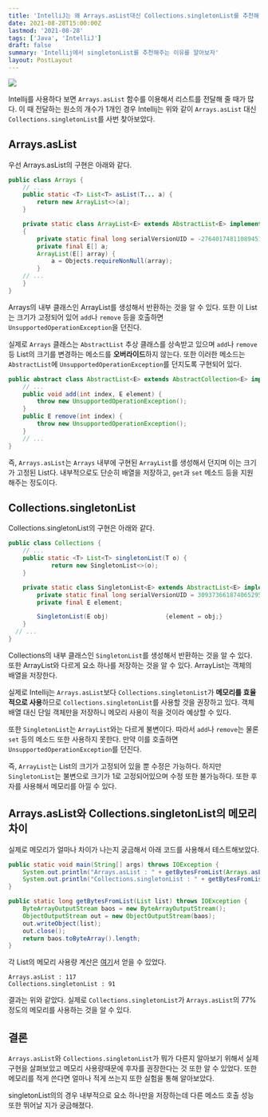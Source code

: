 ```yaml
---
title: 'IntelliJ는 왜 Arrays.asList대신 Collections.singletonList를 추천해줄까?'
date: 2021-08-28T15:00:00Z
lastmod: '2021-08-28'
tags: ['Java', 'IntelliJ']
draft: false
summary: 'Intellij에서 singletonList를 추천해주는 이유를 알아보자'
layout: PostLayout
---
```


<TOCInline toc={props.toc} toHeading={2} />

![](/static/images/arrays-asList-alternative-Collections-singletonList/2020-12-25-23-53-29.png)

Intellij를 사용하다 보면 `Arrays.asList` 함수를 이용해서 리스트를 전달해 줄 때가 많다. 이 때 전달하는 원소의 개수가 1개인 경우 Intellij는 위와 같이 `Arrays.asList` 대신 `Collections.singletonList`를 사번 찾아보았다.

## Arrays.asList

우선 Arrays.asList의 구현은 아래와 같다.

```java
public class Arrays {
    // ...
    public static <T> List<T> asList(T... a) {
        return new ArrayList<>(a);
    }

    private static class ArrayList<E> extends AbstractList<E> implements RandomAccess, java.io.Serializable
    {
        private static final long serialVersionUID = -2764017481108945198L;
        private final E[] a;
        ArrayList(E[] array) {
            a = Objects.requireNonNull(array);
        }
    // ...
    }
}
```

Arrays의 내부 클래스인 ArrayList를 생성해서 반환하는 것을 알 수 있다. 또한 이 List는 크기가 고정되어 있어 `add`나 `remove` 등을 호출하면 `UnsupportedOperationException`을 던진다.

실제로 `Arrays` 클래스는 `AbstractList` 추상 클래스를 상속받고 있으며 `add`나 `remove` 등 List의 크기를 변경하는 메소드를 **오버라이드**하지 않는다.
또한 이러한 메소드는 `AbstractList`에 `UnsupportedOperationException`를 던지도록 구현되어 있다.

```java
public abstract class AbstractList<E> extends AbstractCollection<E> implements List<E> {
    // ...
    public void add(int index, E element) {
        throw new UnsupportedOperationException();
    }
    public E remove(int index) {
        throw new UnsupportedOperationException();
    }
    // ...
}
```

즉, `Arrays.asList`는 `Arrays` 내부에 구현된 `ArrayList`를 생성해서 던지며 이는 크기가 고정된 List다. 내부적으로도 단순히 배열을 저장하고, `get`과 `set` 메소드 등을 지원해주는 정도이다.

## Collections.singletonList

Collections.singletonList의 구현은 아래와 같다.

```java
public class Collections {
    // ...
    public static <T> List<T> singletonList(T o) {
            return new SingletonList<>(o);
    }

    private static class SingletonList<E> extends AbstractList<E> implements RandomAccess, Serializable {
        private static final long serialVersionUID = 3093736618740652951L;
        private final E element;

        SingletonList(E obj)                {element = obj;}
    }
  // ...
}
```

Collections의 내부 클래스인 `SingletonList`를 생성해서 반환하는 것을 알 수 있다. 또한 ArrayList와 다르게 요소 하나를 저장하는 것을 알 수 있다. ArrayList는 객체의 배열을 저장한다.

실제로 Intellij는 `Arrays.asList`보다 `Collections.singletonList`가 **메모리를 효율적으로 사용**하므로 `Collections.singletonList`를 사용할 것을 권장하고 있다. 객체 배열 대신 단일 객체만을 저장하니 메모리 사용이 적을 것이라 예상할 수 있다.

또한 `SingletonList`는 `ArrayList`와는 다르게 불변이다. 따라서 `add`나 `remove`는 물론 `set` 등의 메소드 또한 사용하지 못한다. 만약 이를 호출하면 `UnsupportedOperationException`를 던진다.

즉, `ArrayList`는 List의 크기가 고정되어 있을 뿐 수정은 가능하다. 하지만 `SingletonList`는 불변으로 크기가 1로 고정되어있으며 수정 또한 불가능하다.
또한 후자를 사용해서 메모리를 아낄 수 있다.

## Arrays.asList와 Collections.singletonList의 메모리 차이

실제로 메모리가 얼마나 차이가 나는지 궁금해서 아래 코드를 사용해서 테스트해보았다.

```java
public static void main(String[] args) throws IOException {
    System.out.println("Arrays.asList : " + getBytesFromList(Arrays.asList("b")));
    System.out.println("Collections.singletonList : " + getBytesFromList(Collections.singletonList("b")));
}

public static long getBytesFromList(List list) throws IOException {
    ByteArrayOutputStream baos = new ByteArrayOutputStream();
    ObjectOutputStream out = new ObjectOutputStream(baos);
    out.writeObject(list);
    out.close();
    return baos.toByteArray().length;
}
```

각 List의 메모리 사용량 계산은 [여기](http://uttesh.blogspot.com/2015/04/get-byte-or-memory-size-of.html)서 얻을 수 있었다.

```
Arrays.asList : 117
Collections.singletonList : 91
```

결과는 위와 같았다. 실제로 `Collections.singletonList`가 `Arrays.asList`의 77% 정도의 메모리를 사용하는 것을 알 수 있다.

## 결론

`Arrays.asList`와 `Collections.singletonList`가 뭐가 다른지 알아보기 위해서 실제 구현을 살펴보았고 메모리 사용량때문에 후자를 권장한다는 것 또한 알 수 있었다. 또한 메모리를 적게 쓴다면 얼마나 적게 쓰는지 또한 실험을 통해 알아보았다.

singletonList의의 경우 내부적으로 요소 하나만을 저장하는데 다른 메소드 호출 성능 또한 뛰어날 지가 궁금해졌다.
